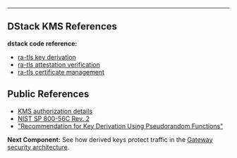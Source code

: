 
---

## DStack KMS References
**dstack code reference:**
- [ra-tls key derivation](https://github.com/Dstack-TEE/dstack/blob/45ebd05a/ra-tls/src/kdf.rs)
- [ra-tls attestation verification](https://github.com/Dstack-TEE/dstack/blob/45ebd05a/ra-tls/src/attestation.rs)
- [ra-tls certificate management](https://github.com/Dstack-TEE/dstack/blob/45ebd05a/ra-tls/src/cert.rs)

## Public References
* [KMS authorization details](https://github.com/Dstack-TEE/dstack/blob/45ebd05a25ad4ffacce3b8f003e4f5a8b609b2e2/kms/src/main_service.rs#L407)
* [NIST SP 800-56C Rev. 2](https://csrc.nist.gov/publications/detail/sp/800-56c/rev-2/final)
* ["Recommendation for Key Derivation Using Pseudorandom Functions"](https://nvlpubs.nist.gov/nistpubs/SpecialPublications/NIST.SP.800-108r1.pdf)

<div className="mt-8 p-4 bg-purple-50 rounded-lg border border-purple-200">
  <p className="text-sm text-purple-800">
    <strong>Next Component:</strong> See how derived keys protect traffic in the <a href="/docs/security-research/gateway-security" className="underline">Gateway security architecture</a>.
  </p>
</div>

